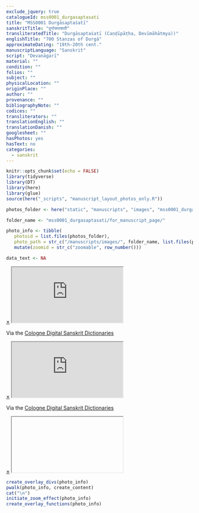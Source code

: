 ```yaml
---
exclude_jquery: true
catalogueId: mss0001_durgasaptasati
title: "MSS0001 Durgāsaptaśatī"
sanskritTitle: "दुर्गासप्तशती"
transliteratedTitle: "Durgāsaptaśatī (Caṇḍīpāṭha, Devīmāhātmya))"
englishTitle: "700 Stanzas of Durgā"
approximateDating: "19th-20th cent."
manuscriptLanguage: "Sanskrit"
script: "Devanāgarī"
material: ""
condition: ""
folios: ""
subject: ""
physicalLocation: ""
originPlace: ""
author: ""
provenance: ""
bibliographyNote: ""
codices: ""
transliterators: ""
translationEnglish: ""
translationDanish: ""
googlesheet: ""
hasPhotos: yes
hasText: no
categories:
  - sanskrit
---
```


<script src="https://ajax.googleapis.com/ajax/libs/jquery/3.5.1/jquery.min.js"></script>

```r
knitr::opts_chunk$set(echo = FALSE)
library(tidyverse)
library(DT)
library(here)
library(glue)
source(here("_scripts", "manuscript_layout_photos_only.R"))

photos_folder <- here("static", "manuscripts", "images", "mss0001_durgasaptasati", "for_manuscript_page")

folder_name <- "mss0001_durgasaptasati/for_manuscript_page/"

photo_info <- tibble(
   photoid = list.files(photos_folder),
   photo_path = str_c("/manuscripts/images/", folder_name, list.files(photos_folder))) %>% 
   mutate(zoomid = str_c("zoomable", row_number()))

data_text <- NA

```

<div id="sanskrit-dictionary">
<a href="javascript:void(0)" class="closebtn-dictionary" onclick="toggleDictionary()">&times;</a>
<iframe src="https://www.sanskrit-lexicon.uni-koeln.de/scans/MWScan/2020/web/webtc2/index.php"></iframe>
<p>Via the <a href="https://www.sanskrit-lexicon.uni-koeln.de" target="_blank">Cologne Digital Sanskrit Dictionaries</a></p>
</div>
<div id="sanskrit-dictionary2">
<a href="javascript:void(0)" class="closebtn-dictionary" onclick="toggleDictionary2()">&times;</a>
<iframe src="https://www.sanskrit-lexicon.uni-koeln.de/scans/MDScan/2020/web/webtc2/index.php"></iframe>
<p>Via the <a href="https://www.sanskrit-lexicon.uni-koeln.de" target="_blank">Cologne Digital Sanskrit Dictionaries</a></p>
</div>
<div id="sanskrit-dictionary-url">
<a href="javascript:void(0)" class="closebtn-dictionary" onclick="toggleDictionaryURL()">&times;</a>
<iframe src="" id="frame-dictionary-url"></iframe>
</div>

```r
create_overlay_divs(photo_info)
pwalk(photo_info, create_content)
cat("\n")
initiate_zoom_effect(photo_info)
create_overlay_functions(photo_info)
```
